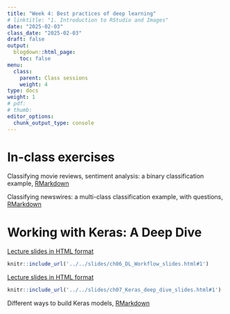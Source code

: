 ```yaml
---
title: "Week 4: Best practices of deep learning"
# linktitle: "1. Introduction to RStudio and Images"
date: "2025-02-03"
class_date: "2025-02-03"
draft: false
output:
  blogdown::html_page:
    toc: false
menu:
  class:
    parent: Class sessions
    weight: 4
type: docs
weight: 1
# pdf: 
# thumb: 
editor_options: 
  chunk_output_type: console
---
```


# In-class exercises

Classifying movie reviews, sentiment analysis: a binary classification example, [RMarkdown](../../slides/code/04_Classifying_movie_review_code.Rmd)

Classifying newswires: a multi-class classification example, with questions, [RMarkdown](../../slides/code/04_Classifying_newswires_code.Rmd)

# Working with Keras: A Deep Dive

<a href="../../slides/ch06_DL_Workflow_slides.html#1" target="_blank">Lecture slides in HTML format</a>

```r
knitr::include_url('../../slides/ch06_DL_Workflow_slides.html#1')
```

<a href="../../slides/ch07_Keras_deep_dive_slides.html#1" target="_blank">Lecture slides in HTML format</a>

```r
knitr::include_url('../../slides/ch07_Keras_deep_dive_slides.html#1')
```

Different ways to build Keras models, [RMarkdown](../../slides/code/ch07_2_Keras_models_code.Rmd)

<!-- Training and evaluation loops and metrics, [RMarkdown](../../slides/code/ch07_3_loops_metrics_code.Rmd) -->

